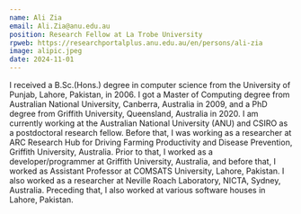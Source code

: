 ```yaml
---
name: Ali Zia
email: Ali.Zia@anu.edu.au
position: Research Fellow at La Trobe University
rpweb: https://researchportalplus.anu.edu.au/en/persons/ali-zia
image: alipic.jpeg
date: 2024-11-01
---
```


I received a B.Sc.(Hons.) degree in computer science from the University of Punjab, Lahore, Pakistan, in 2006. I got a Master of Computing degree from Australian National University, Canberra, Australia in 2009, and a PhD degree from Griffith University, Queensland, Australia in 2020.  I am currently working at the Australian National University (ANU) and CSIRO as a postdoctoral research fellow. Before that, I was working as a researcher at ARC Research Hub for Driving Farming Productivity and Disease Prevention, Griffith University, Australia. Prior to that, I worked as a developer/programmer at Griffith University, Australia, and before that, I worked as Assistant Professor at COMSATS University, Lahore, Pakistan. I also worked as a researcher at Neville Roach Laboratory, NICTA, Sydney, Australia. Preceding that, I also worked at various software houses in Lahore, Pakistan. 